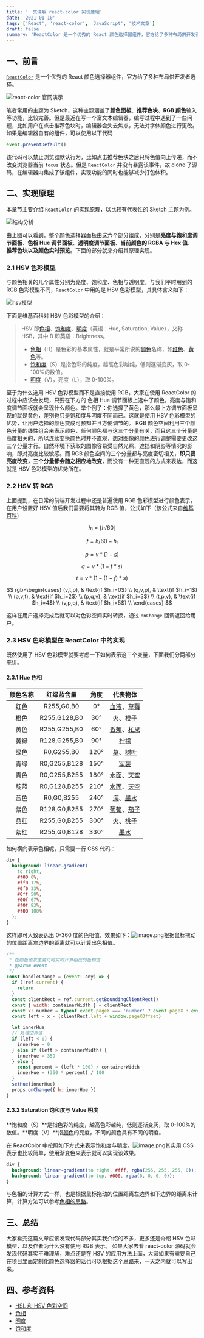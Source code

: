 ```yaml
---
title: '一文详解 react-color 实现原理'
date: '2021-01-10'
tags: ['React', 'react-color', 'JavaScript', '技术文章']
draft: false
summary: 'ReactColor 是一个优秀的 React 颜色选择器组件，官方给了多种布局供开发者选择，那么它内部是怎么实现的呢？'
---
```


## 一、前言

[`ReactColor`](https://github.com/casesandberg/react-color) 是一个优秀的 React 颜色选择器组件，官方给了多种布局供开发者选择。

![react-color 官网演示](/static/images/how-react-color-work/react-color.png)

笔者常用的主题为 Sketch，这种主题涵盖了**颜色面板**、**推荐色块**、**RGB 颜色**输入等功能，比较完善。但是最近在写一个富文本编辑器，编写过程中遇到了一些问题，比如用户在点击推荐色块时，编辑器会失去焦点，无法对字体颜色进行更改。如果是编辑器自有的组件，可以使用以下代码

```javascript
event.preventDefault()
```

该代码可以禁止浏览器默认行为，比如点击推荐色块之后只将色值向上传递，而不改变浏览器当前 `focus` 状态。但是 `ReactColor` 并没有暴露该事件，故 clone 了源码，在编辑器内集成了该组件，实现功能的同时也能够减少打包体积。

## 二、实现原理

本章节主要介绍 `ReactColor` 的实现原理，以比较有代表性的 Sketch 主题为例。

![结构分析](/static/images/how-react-color-work/principle.png)

由上图可以看到，整个颜色选择器面板由这六个部分组成，分别是**亮度与饱和度调节面板**、**色相 Hue 调节面板**、**透明度调节面板**、**当前颜色的 RGBA 与 Hex 值**、**推荐色块以及颜色实时预览**。下面的部分就来介绍其原理实现。

### 2.1 HSV 色彩模型

与颜色相关的几个属性分别为亮度、饱和度、色相与透明度，与我们平时用到的 RGB 色彩模型不同，`ReactColor` 中用的是 HSV 色彩模型，其具体含义如下：

![hsv模型](/static/images/how-react-color-work/hsv.png)

下面是维基百科对 HSV 色彩模型的介绍：

> HSV 即[色相](https://zh.wikipedia.org/wiki/%E8%89%B2%E7%9B%B8)、[饱和度](<https://zh.wikipedia.org/wiki/%E8%89%B2%E5%BA%A6_(%E8%89%B2%E5%BD%A9%E5%AD%A6)>)、[明度](https://zh.wikipedia.org/wiki/%E6%98%8E%E5%BA%A6)（英语：Hue, Saturation, Value），又称 HSB，其中 B 即英语：Brightness。
>
> - [色相](https://zh.wikipedia.org/wiki/%E8%89%B2%E7%9B%B8)（H）是色彩的基本属性，就是平常所说的[颜色](https://zh.wikipedia.org/wiki/%E9%A2%9C%E8%89%B2)名称，如[红色](https://zh.wikipedia.org/wiki/%E7%BA%A2%E8%89%B2)、[黄色](https://zh.wikipedia.org/wiki/%E9%BB%84%E8%89%B2)等。
> - [饱和度](<https://zh.wikipedia.org/wiki/%E8%89%B2%E5%BA%A6_(%E8%89%B2%E5%BD%A9%E5%AD%A6)>)（S）是指色彩的纯度，越高色彩越纯，低则逐渐变灰，取 0-100%的数值。
> - [明度](https://zh.wikipedia.org/wiki/%E6%98%8E%E5%BA%A6)（V），亮度（L），取 0-100%。

至于为什么选用 HSV 色彩模型而不是直接使用 RGB，大家在使用 ReactColor 的过程中应该会发现，只要在下方的 色相 Hue 调节面板上选中了颜色，亮度与饱和度调节面板就会呈现什么颜色。举个例子：你选择了黄色，那么最上方调节面板呈现的就是黄色，差别也只是饱和度与明度不同而已。这就是使用 HSV 色彩模型的优势，让用户选择的颜色变成可预知并且方便调节的。
RGB 颜色空间利用三个颜色分量的线性组合来表示颜色，任何颜色都与这三个分量有关，而且这三个分量是高度相关的，所以连续变换颜色时并不直观，想对图像的颜色进行调整需要更改这三个分量才行。自然环境下获取的图像容易受自然光照、遮挡和阴影等情况的影响，即对亮度比较敏感。而 RGB 颜色空间的三个分量都与亮度密切相关，**即只要亮度改变，三个分量都会随之相应地改变**，而没有一种更直观的方式来表达，而这就是 HSV 色彩模型的优势所在。

### 2.2 HSV 转 RGB

上面提到，在日常的前端开发过程中还是普遍使用 RGB 色彩模型进行颜色表示，在用户设置好 HSV 值后我们需要将其转为 RGB 值，公式如下（该公式来自[维基百科](https://zh.wikipedia.org/wiki/HSL%E5%92%8CHSV%E8%89%B2%E5%BD%A9%E7%A9%BA%E9%97%B4#%E4%BB%8EHSV%E5%88%B0RGB%E7%9A%84%E8%BD%AC%E6%8D%A2))

$$
h_i = \lfloor h/60 \rfloor
$$

$$
f = h/60 - h_i
$$

$$
p = v * (1-s)
$$

$$
q = v*(1-f*s)
$$

$$
t = v * (1 - (1-f)*s)
$$

$$
rgb=\begin{cases}
(v,t,p),  & \text{if $h_i=0$} \\
(q,v,p), & \text{if $h_i=1$} \\
(p,v,t), & \text{if $h_i=2$} \\
(p,q,v), & \text{if $h_i=3$} \\
(t,p,v), & \text{if $h_i=4$} \\
(v,p,q), & \text{if $h_i=5$} \\
\end{cases}
$$

这样在用户选择完成后就可以对色彩空间实时转换，通过 `onChange` 回调返回给用户。

### 2.3 HSV 色彩模型在 ReactColor 中的实现

既然使用了 HSV 色彩模型就要考虑一下如何表示这三个变量，下面我们分两部分来讲。

#### 2.3.1 Hue 色相

| 颜色名称 |  红绿蓝含量  | 角度 |                                                      代表物体                                                      |
| :------: | :----------: | :--: | :----------------------------------------------------------------------------------------------------------------: |
|   红色   |  R255,G0,B0  |  0°  | [血液](https://zh.wikipedia.org/wiki/%E8%A1%80%E6%B6%B2)、[草莓](https://zh.wikipedia.org/wiki/%E8%8D%89%E8%8E%93) |
|   橙色   | R255,G128,B0 | 30°  |      [火](https://zh.wikipedia.org/wiki/%E7%81%AB)、[橙子](https://zh.wikipedia.org/wiki/%E6%A9%99%E5%AD%90)       |
|   黄色   | R255,G255,B0 | 60°  | [香蕉](https://zh.wikipedia.org/wiki/%E9%A6%99%E8%95%89)、[杧果](https://zh.wikipedia.org/wiki/%E6%9D%A7%E6%9E%9C) |
|   黄绿   | R128,G255,B0 | 90°  |                              [柠檬](https://zh.wikipedia.org/wiki/%E6%AA%B8%E6%AA%AC)                              |
|   绿色   |  R0,G255,B0  | 120° |      [草](https://zh.wikipedia.org/wiki/%E8%8D%89)、[树叶](https://zh.wikipedia.org/wiki/%E6%A8%B9%E8%91%89)       |
|   青绿   | R0,G255,B128 | 150° |                              [军装](https://zh.wikipedia.org/wiki/%E5%86%9B%E8%A3%85)                              |
|   青色   | R0,G255,B255 | 180° | [水面](https://zh.wikipedia.org/wiki/%E6%B0%B4%E9%9D%A2)、[天空](https://zh.wikipedia.org/wiki/%E5%A4%A9%E7%A9%BA) |
|   靛蓝   | R0,G128,B255 | 210° | [水面](https://zh.wikipedia.org/wiki/%E6%B0%B4%E9%9D%A2)、[天空](https://zh.wikipedia.org/wiki/%E5%A4%A9%E7%A9%BA) |
|   蓝色   |  R0,G0,B255  | 240° |      [海](https://zh.wikipedia.org/wiki/%E6%B5%B7)、[墨水](https://zh.wikipedia.org/wiki/%E5%A2%A8%E6%B0%B4)       |
|   紫色   | R128,G0,B255 | 270° | [葡萄](https://zh.wikipedia.org/wiki/%E8%91%A1%E8%90%84)、[茄子](https://zh.wikipedia.org/wiki/%E8%8C%84%E5%AD%90) |
|   品红   | R255,G0,B255 | 300° |      [火](https://zh.wikipedia.org/wiki/%E7%81%AB)、[桃子](https://zh.wikipedia.org/wiki/%E6%A1%83%E5%AD%90)       |
|   紫红   | R255,G0,B128 | 330° |                              [墨水](https://zh.wikipedia.org/wiki/%E5%A2%A8%E6%B0%B4)                              |

如何横向表示色相呢，只需要一行 CSS 代码：

```css
div {
  background: linear-gradient(
    to right,
    #f00 0%,
    #ff0 17%,
    #0f0 33%,
    #0ff 50%,
    #00f 67%,
    #f0f 83%,
    #f00 100%
  );
}
```

这样即可大致表达出 0-360 度的色相值，效果如下：![image.png](/static/images/how-react-color-work/hue.png)根据鼠标拖动的位置距离左边界的距离就可以计算出色相值。

```javascript
/**
 * 在颜色值发生变化时实时计算相应的色相值
 * @param event
 */
const handleChange = (event: any) => {
  if (!ref.current) {
    return
  }
  const clientRect = ref.current.getBoundingClientRect()
  const { width: containerWidth } = clientRect
  const x: number = typeof event.pageX === 'number' ? event.pageX : event.touches[0].pageX
  const left = x - (clientRect.left + window.pageXOffset)

  let innerHue
  // 处理边界值
  if (left < 0) {
    innerHue = 0
  } else if (left > containerWidth) {
    innerHue = 359
  } else {
    const percent = (left * 100) / containerWidth
    innerHue = (360 * percent) / 100
  }
  setHue(innerHue)
  props.onChange({ h: innerHue })
}
```

#### 2.3.2 Saturation 饱和度与 Value 明度

**饱和度（S）**是指色彩的纯度，越高色彩越纯，低则逐渐变灰，取 0-100%的数值。**明度（V）**指[颜色](https://zh.wikipedia.org/wiki/%E9%A2%9C%E8%89%B2)的亮度，不同的颜色具有不同的明度。

在 ReactColor 中按照如下方式来表示饱和度与明度。![image.png](/static/images/how-react-color-work/saturation.png)其实用 CSS 表示也比较简单，使用渐变色来表示就可以实现该效果。

```css
div {
  background: linear-gradient(to right, #fff, rgba(255, 255, 255, 0));
  background: linear-gradient(to top, #000, rgba(0, 0, 0, 0));
}
```

与色相的计算方式一样，也是根据鼠标拖动的位置距离左边界和下边界的距离来计算，计算方法可以参考[色相的思路](#SDLwT)。

## 三、总结

大家看完这篇文章应该发现代码部分其实我介绍的不多，更多还是介绍 HSV 色彩模型，以及作者为什么没有使用 RGB 表示。
如果大家去看 react-color 源码就会发现代码其实不难理解，难点还是在 HSV 的应用方法上面，大家如果有需要自己在项目里面定制化颜色选择器的话也可以根据这个思路来，一天之内就可以写出来。

## 四、参考资料

- [HSL 和 HSV 色彩空间](https://zh.wikipedia.org/wiki/HSL%E5%92%8CHSV%E8%89%B2%E5%BD%A9%E7%A9%BA%E9%97%B4)
- [色相](https://zh.wikipedia.org/wiki/%E8%89%B2%E7%9B%B8)
- [明度](https://zh.wikipedia.org/wiki/%E6%98%8E%E5%BA%A6)
- [饱和度](<https://zh.wikipedia.org/wiki/%E8%89%B2%E5%BA%A6_(%E8%89%B2%E5%BD%A9%E5%AD%A6)>)

